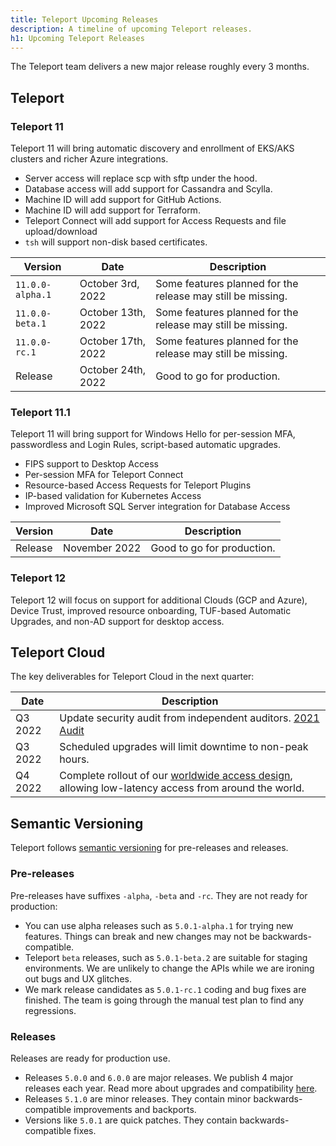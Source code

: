```yaml
---
title: Teleport Upcoming Releases
description: A timeline of upcoming Teleport releases.
h1: Upcoming Teleport Releases
---
```


The Teleport team delivers a new major release roughly every 3 months.

## Teleport

### Teleport 11

Teleport 11 will bring automatic discovery and enrollment of EKS/AKS clusters and
richer Azure integrations.

- Server access will replace scp with sftp under the hood.
- Database access will add support for Cassandra and Scylla.
- Machine ID will add support for GitHub Actions.
- Machine ID will add support for Terraform.
- Teleport Connect will add support for Access Requests and file upload/download
- `tsh` will support non-disk based certificates.

| Version          | Date                | Description                                                 |
|------------------|---------------------|-------------------------------------------------------------|
| `11.0.0-alpha.1` | October 3rd, 2022   | Some features planned for the release may still be missing. |
| `11.0.0-beta.1`  | October 13th, 2022  | Some features planned for the release may still be missing. |
| `11.0.0-rc.1`    | October 17th, 2022  | Some features planned for the release may still be missing. |
| Release          | October 24th, 2022  | Good to go for production.                                  |

### Teleport 11.1

Teleport 11 will bring support for Windows Hello for per-session MFA, passwordless
and Login Rules, script-based automatic upgrades.

- FIPS support to Desktop Access
- Per-session MFA for Teleport Connect
- Resource-based Access Requests for Teleport Plugins
- IP-based validation for Kubernetes Access
- Improved Microsoft SQL Server integration for Database Access

| Version          | Date          | Description                                                 |
|------------------|---------------|-------------------------------------------------------------|
| Release          | November 2022 | Good to go for production.                                  |

### Teleport 12

Teleport 12 will focus on support for additional Clouds (GCP and Azure),
Device Trust, improved resource onboarding, TUF-based Automatic Upgrades, and
non-AD support for desktop access.

## Teleport Cloud

The key deliverables for Teleport Cloud in the next quarter:

| Date    | Description |
|---------|-------------|
| Q3 2022 | Update security audit from independent auditors. [2021 Audit](https://goteleport.com/resources/audits/teleport-cloud-security-audit-2021/)  |
| Q3 2022 | Scheduled upgrades will limit downtime to non-peak hours.
| Q4 2022 | Complete rollout of our [worldwide access design](https://goteleport.com/blog/access-proxy-latency/), allowing low-latency access from around the world. |

## Semantic Versioning

Teleport follows [semantic versioning](https://semver.org/) for pre-releases
and releases.

### Pre-releases

Pre-releases have suffixes `-alpha`, `-beta` and `-rc`. They are not ready for
production:

- You can use alpha releases such as `5.0.1-alpha.1` for trying new features.
  Things can break and new changes may not be backwards-compatible.
- Teleport `beta` releases, such as `5.0.1-beta.2` are suitable for staging
  environments.  We are unlikely to change the APIs while we are ironing out
  bugs and UX glitches.
- We mark release candidates as `5.0.1-rc.1` coding and bug fixes are finished.
  The team is going through the manual test plan to find any regressions.

### Releases

Releases are ready for production use.

- Releases `5.0.0` and `6.0.0` are major releases. We publish 4 major releases each year.
  Read more about upgrades and compatibility [here](../management/operations/upgrading.mdx).
- Releases `5.1.0` are minor releases. They contain minor backwards-compatible improvements and backports.
- Versions like `5.0.1` are quick patches. They contain backwards-compatible fixes.
